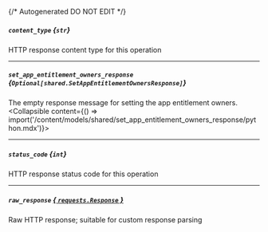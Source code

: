 {/* Autogenerated DO NOT EDIT  */}

##### `content_type` *{`str`}*
HTTP response content type for this operation

---
##### `set_app_entitlement_owners_response` *{`Optional[shared.SetAppEntitlementOwnersResponse]`}*
The empty response message for setting the app entitlement owners.
<Collapsible content={() => import('/content/models/shared/set_app_entitlement_owners_response/python.mdx')}>
</Collapsible>

---
##### `status_code` *{`int`}*
HTTP response status code for this operation

---
##### `raw_response` [*{ `requests.Response` }*](https://requests.readthedocs.io/en/latest/api/#requests.Response)
Raw HTTP response; suitable for custom response parsing

